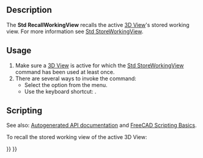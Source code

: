 <languages/>

{{Docnav
|[[Std_StoreWorkingView|StoreWorkingView]]
|[[Std_FreezeViews|FreezeViews]]
|[[Std_View_Menu|Std View Menu]]
|IconL=
|IconR=
|IconC=Freecad.svg
}}

{{GuiCommand
|Name=Std RecallWorkingView
|MenuLocation=View → Standard Views → Recall Working View
|Workbenches=All
|Shortcut={{KEY|End}}
|Version=0.21
|SeeAlso=[[Std_StoreWorkingView|Std StoreWorkingView]], [[Std_FreezeViews|Std FreezeViews]]
}}

==Description==

The '''Std RecallWorkingView''' recalls the active [[3D_View|3D View]]'s stored working view. For more information see [[Std_StoreWorkingView|Std StoreWorkingView]].

==Usage==

# Make sure a [[3D_View|3D View]] is active for which the [[Std_StoreWorkingView|Std StoreWorkingView]] command has been used at least once.
# There are several ways to invoke the command:
#* Select the {{MenuCommand|View → Standard Views → Recall Working View}} option from the menu.
#* Use the keyboard shortcut: {{KEY|End}}.

==Scripting==

See also: [https://freecad.github.io/SourceDoc/ Autogenerated API documentation] and [[FreeCAD_Scripting_Basics|FreeCAD Scripting Basics]].

To recall the stored working view of the active 3D View:

{{Code|code=
import FreeCADGui

FreeCADGui.runCommand("Std_RecallWorkingView", 0)
}}


{{Docnav
|[[Std_StoreWorkingView|StoreWorkingView]]
|[[Std_FreezeViews|FreezeViews]]
|[[Std_View_Menu|Std View Menu]]
|IconL=
|IconR=
|IconC=Freecad.svg
}}

{{Std_Base_navi{{#translation:}}}}
{{Userdocnavi{{#translation:}}}}